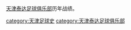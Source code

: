 [[天津泰达足球俱乐部|天津泰达足球俱乐部]]历年战绩。

[[category:天津足球史|category:天津足球史]]
[[category:天津泰达足球俱乐部|category:天津泰达足球俱乐部]]